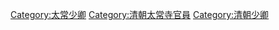 [[Category:太常少卿|Category:太常少卿]]
[[Category:清朝太常寺官員|Category:清朝太常寺官員]]
[[Category:清朝少卿|Category:清朝少卿]]